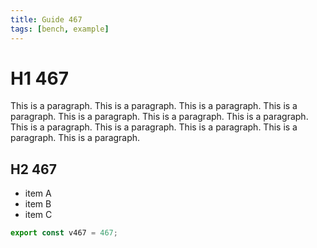 ```yaml
---
title: Guide 467
tags: [bench, example]
---
```


# H1 467

This is a paragraph. This is a paragraph. This is a paragraph. This is a paragraph. This is a paragraph. This is a paragraph. This is a paragraph. This is a paragraph. This is a paragraph. This is a paragraph. This is a paragraph. This is a paragraph. 

## H2 467

- item A
- item B
- item C

```ts
export const v467 = 467;
```